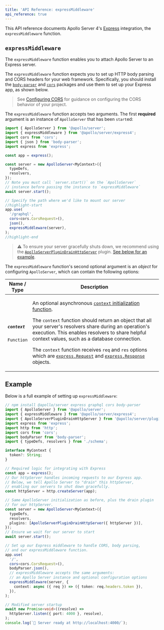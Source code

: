 ```yaml
---
title: 'API Reference: expressMiddleware'
api_reference: true
---
```



This API reference documents Apollo Server 4's [Express](https://expressjs.com/) integration, the `expressMiddleware` function.

## `expressMiddleware`

<TopLevelAwait />

The `expressMiddleware` function enables you to attach Apollo Server to an Express server.

The `expressMiddleware` function expects you to set up HTTP body parsing and CORS headers for your web framework. Specifically, you should install the [`body-parser`](https://www.npmjs.com/package/body-parser) and [`cors`](https://www.npmjs.com/package/cors) packages and use them to set up your Express app, as shown below.

> See [Configuring CORS](../security/cors#specifying-origins) for guidance on configuring the CORS behavior of your project.

The `expressMiddleware` function accepts two arguments. The first **required** argument is an instance of `ApolloServer` that has been `start`ed:

<MultiCodeBlock>

```ts
import { ApolloServer } from '@apollo/server';
import { expressMiddleware } from '@apollo/server/express4';
import cors from 'cors';
import { json } from 'body-parser';
import express from 'express';

const app = express();

const server = new ApolloServer<MyContext>({
  typeDefs,
  resolvers,
});
// Note you must call `server.start()` on the `ApolloServer`
// instance before passing the instance to `expressMiddleware`
await server.start();

// Specify the path where we'd like to mount our server
//highlight-start
app.use(
  '/graphql',
  cors<cors.CorsRequest>(),
  json(),
  expressMiddleware(server),
);
//highlight-end
```

</MultiCodeBlock>

> ⚠️ To ensure your server gracefully shuts down, we recommend using the [`ApolloServerPluginDrainHttpServer`](./plugin/drain-http-server) plugin. [See below for an example](#example).

The `expressMiddleware` function's second optional argument is an _object_ for configuring `ApolloServer`, which can contain the following options:

<table class="field-table">
  <thead>
    <tr>
      <th>Name /<br/>Type</th>
      <th>Description</th>
    </tr>
  </thead>

<tbody>
<tr>

<td>

##### `context`

`Function`

</td>

<td>

An optional asynchronous [`context` initialization function](../data/resolvers#the-context-argument).

The `context` function should return an object that all your server's resolvers share during an operation's execution. This enables resolvers to share helpful context values, such as a database connection.

The `context` function receives `req` and `res` options which are [`express.Request`](https://github.com/DefinitelyTyped/DefinitelyTyped/blob/2c4c1d0b106a1305c384cde84bb14bbf1a938d2c/types/express-serve-static-core/index.d.ts#L367) and [`express.Response`](https://github.com/DefinitelyTyped/DefinitelyTyped/blob/2c4c1d0b106a1305c384cde84bb14bbf1a938d2c/types/express-serve-static-core/index.d.ts#L659) objects.

</td>

</tr>

</tbody>
</table>

## Example

Below is a full example of setting up `expressMiddleware`:

<MultiCodeBlock>

```ts
// npm install @apollo/server express graphql cors body-parser
import { ApolloServer } from '@apollo/server';
import { expressMiddleware } from '@apollo/server/express4';
import { ApolloServerPluginDrainHttpServer } from '@apollo/server/plugin/drainHttpServer';
import express from 'express';
import http from 'http';
import cors from 'cors';
import bodyParser from 'body-parser';
import { typeDefs, resolvers } from './schema';

interface MyContext {
  token?: String;
}

// Required logic for integrating with Express
const app = express();
// Our httpServer handles incoming requests to our Express app.
// Below, we tell Apollo Server to "drain" this httpServer,
// enabling our servers to shut down gracefully.
const httpServer = http.createServer(app);

// Same ApolloServer initialization as before, plus the drain plugin
// for our httpServer.
const server = new ApolloServer<MyContext>({
  typeDefs,
  resolvers,
  plugins: [ApolloServerPluginDrainHttpServer({ httpServer })],
});
// Ensure we wait for our server to start
await server.start();

// Set up our Express middleware to handle CORS, body parsing,
// and our expressMiddleware function.
app.use(
  '/',
  cors<cors.CorsRequest>(),
  bodyParser.json(),
  // expressMiddleware accepts the same arguments:
  // an Apollo Server instance and optional configuration options
  expressMiddleware(server, {
    context: async ({ req }) => ({ token: req.headers.token }),
  }),
);

// Modified server startup
await new Promise<void>((resolve) =>
  httpServer.listen({ port: 4000 }, resolve),
);
console.log(`🚀 Server ready at http://localhost:4000/`);
```

</MultiCodeBlock>

